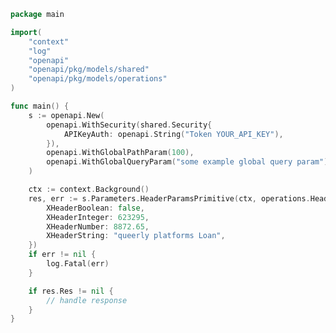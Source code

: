 ```go showLineNumbers copy filename="Header Params Primitive usage example"
package main

import(
	"context"
	"log"
	"openapi"
	"openapi/pkg/models/shared"
	"openapi/pkg/models/operations"
)

func main() {
    s := openapi.New(
        openapi.WithSecurity(shared.Security{
            APIKeyAuth: openapi.String("Token YOUR_API_KEY"),
        }),
        openapi.WithGlobalPathParam(100),
        openapi.WithGlobalQueryParam("some example global query param"),
    )

    ctx := context.Background()
    res, err := s.Parameters.HeaderParamsPrimitive(ctx, operations.HeaderParamsPrimitiveRequest{
        XHeaderBoolean: false,
        XHeaderInteger: 623295,
        XHeaderNumber: 8872.65,
        XHeaderString: "queerly platforms Loan",
    })
    if err != nil {
        log.Fatal(err)
    }

    if res.Res != nil {
        // handle response
    }
}
```
